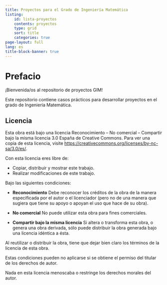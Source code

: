 ```yaml
---
title: Proyectos para el Grado de Ingeniería Matemática
listing: 
    id: lista-proyectos
    contents: proyectos
    type: grid
    sort: title
    categories: true
page-layout: full
lang: es
title-block-banner: true
---
```


# Prefacio {.unnumbered}

¡Bienvenida/os al repositorio de proyectos GIM!

Este repositorio contiene casos prácticos para desarrollar proyectos en el grado de Ingeniería Matemática.

::: {#lista-proyectos}
:::

## Licencia

Esta obra está bajo una licencia Reconocimiento – No comercial – Compartir bajo la misma licencia 3.0 España de Creative Commons. Para ver una copia de esta licencia, visite [https://creativecommons.org/licenses/by-nc-sa/3.0/es/](https://creativecommons.org/licenses/by-nc-sa/3.0/es/).

Con esta licencia eres libre de:

- Copiar, distribuir y mostrar este trabajo.
- Realizar modificaciones de este trabajo.

Bajo las siguientes condiciones:

- **Reconocimiento**
Debe reconocer los créditos de la obra de la manera especificada por el autor o el licenciador (pero no de una manera que sugiera que tiene su apoyo o apoyan el uso que hace de su obra).

- **No comercial**
No puede utilizar esta obra para fines comerciales.

- **Compartir bajo la misma licencia**
Si altera o transforma esta obra, o genera una obra derivada, sólo puede distribuir la obra generada bajo una licencia idéntica a ésta.

Al reutilizar o distribuir la obra, tiene que dejar bien claro los términos de la licencia de esta obra.

Estas condiciones pueden no aplicarse si se obtiene el permiso del titular de los derechos de autor.

Nada en esta licencia menoscaba o restringe los derechos morales del autor.
